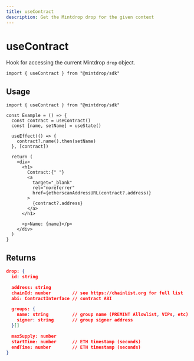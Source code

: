 ```yaml
---
title: useContract
description: Get the Mintdrop drop for the given context
---
```


# useContract

Hook for accessing the current Mintdrop `drop` object.

```tsx
import { useContract } from "@mintdrop/sdk"
```

## Usage

```tsx
import { useContract } from "@mintdrop/sdk"

const Example = () => {
  const contract = useContract()
  const [name, setName] = useState()

  useEffect(() => {
    contract?.name().then(setName)
  }, [contract])

  return (
    <div>
      <h1>
        Contract:{" "}
        <a
          target="_blank"
          rel="noreferrer"
          href={etherscanAddressURL(contract?.address)}
        >
          {contract?.address}
        </a>
      </h1>

      <p>Name: {name}</p>
    </div>
  )
}
```


<UseContract />

## Returns

```json
drop: {
  id: string

  address: string
  chainId: number        // see https://chainlist.org for full list
  abi: ContractInterface // contract ABI

  groups: {
    name: string         // group name (PREMINT Allowlist, VIPs, etc)
    signer: string       // group signer address
  }[]

  maxSupply: number
  startTime: number      // ETH timestamp (seconds)
  endTime: number        // ETH timestamp (seconds)
}
```
